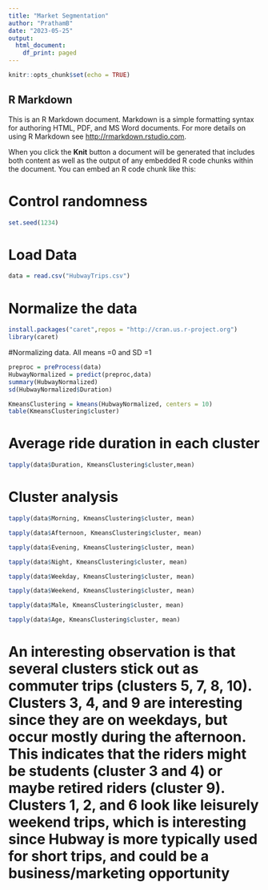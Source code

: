 ```yaml
---
title: "Market Segmentation"
author: "PrathamB"
date: "2023-05-25"
output:
  html_document:
    df_print: paged
---
```


```r
knitr::opts_chunk$set(echo = TRUE)
```

## R Markdown

This is an R Markdown document. Markdown is a simple formatting syntax for authoring HTML, PDF, and MS Word documents. For more details on using R Markdown see <http://rmarkdown.rstudio.com>.

When you click the **Knit** button a document will be generated that includes both content as well as the output of any embedded R code chunks within the document. You can embed an R code chunk like this:

# Control randomness
```r
set.seed(1234)
```

# Load Data
```r
data = read.csv("HubwayTrips.csv")
```

# Normalize the data 
```r
install.packages("caret",repos = "http://cran.us.r-project.org")
library(caret)
```

#Normalizing data. All means =0 and SD =1
```r
preproc = preProcess(data)
HubwayNormalized = predict(preproc,data)
summary(HubwayNormalized)
sd(HubwayNormalized$Duration)
```
```r
KmeansClustering = kmeans(HubwayNormalized, centers = 10)
table(KmeansClustering$cluster)

```
# Average ride duration in each cluster
```r
tapply(data$Duration, KmeansClustering$cluster,mean)
```

# Cluster analysis
```r
tapply(data$Morning, KmeansClustering$cluster, mean)
```
```r
tapply(data$Afternoon, KmeansClustering$cluster, mean)
```
```r
tapply(data$Evening, KmeansClustering$cluster, mean)
```
```r
tapply(data$Night, KmeansClustering$cluster, mean)
```
```r
tapply(data$Weekday, KmeansClustering$cluster, mean)
```

```r
tapply(data$Weekend, KmeansClustering$cluster, mean)
```

```r
tapply(data$Male, KmeansClustering$cluster, mean)
```

```r
tapply(data$Age, KmeansClustering$cluster, mean)
```

# An interesting observation is that several clusters stick out as  commuter trips (clusters 5, 7, 8, 10). Clusters 3, 4, and 9 are interesting since they are on weekdays, but occur mostly during the afternoon. This indicates that the riders might be students (cluster 3 and 4) or maybe retired riders (cluster 9). Clusters 1, 2, and 6 look like leisurely weekend trips, which is interesting since Hubway is more typically used for short trips, and could be a business/marketing opportunity
